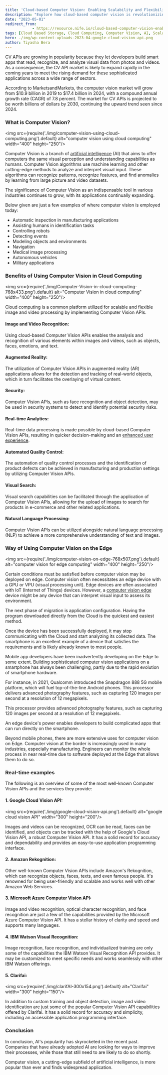 ```yaml
---
title: 'Cloud-based Computer Vision: Enabling Scalability and Flexibility'
description: "Explore how cloud-based computer vision is revolutionizing various industries by enabling scalability and flexibility in processing visual data."
date: "2023-05-01"
redirect_from: 
            - https://resource.nife.io/cloud-based-computer-vision-enabling-scalability-and-flexibility/
tags: [Cloud Based Storage, Cloud Computing, Computer Vision, AI, Scalability, Flexibility]
hero: ./img/wp-content-uploads-2023-04-google-cloud-vision-api.png
author: Tiyasha Bera
---
```

CV APIs are growing in popularity because they let developers build smart apps that read, recognize, and analyze visual data from photos and videos. As a consequence, the CV API market is likely to expand rapidly in the coming years to meet the rising demand for these sophisticated applications across a wide range of sectors.

According to MarketsandMarkets, the computer vision market will grow from $10.9 billion in 2019 to $17.4 billion in 2024, with a compound annual growth rate (CAGR) of 7.8 percent. The market for CV APIs is projected to be worth billions of dollars by 2030, continuing the upward trend seen since 2024.

### **What is Computer Vision?**

<img src={require('./img/computer-vision-using-cloud-computing.png').default} alt="computer vision using cloud computing" width="400" height="250"/>
<br/>



Computer Vision is a branch of [artificial intelligence](/blog/implementing-ai-the-unexpected-destination-of-the-ai-journey/) (AI) that aims to offer computers the same visual perception and understanding capabilities as humans. Computer Vision algorithms use machine learning and other cutting-edge methods to analyze and interpret visual input. These algorithms can recognize patterns, recognize features, and find anomalies by learning from large picture and video datasets.

The significance of Computer Vision as an indispensable tool in various industries continues to grow, with its applications continually expanding.

Below given are just a few examples of where computer vision is employed today:

- Automatic inspection in manufacturing applications
- Assisting humans in identification tasks
- Controlling robots
- Detecting events
- Modeling objects and environments
- Navigation
- Medical image processing
- Autonomous vehicles
- Military applications

### **Benefits of Using Computer Vision in Cloud Computing**

<img src={require('./img/Computer-Vision-in-cloud-computing-768x433.png').default} alt="Computer Vision in cloud computing" width="400" height="250"/>
<br/>



Cloud computing is a common platform utilized for scalable and flexible image and video processing by implementing Computer Vision APIs.

#### **Image and Video Recognition:**

Using cloud-based Computer Vision APIs enables the analysis and recognition of various elements within images and videos, such as objects, faces, emotions, and text.

#### **Augmented Reality:**

The utilization of Computer Vision APIs in augmented reality (AR) applications allows for the detection and tracking of real-world objects, which in turn facilitates the overlaying of virtual content.

#### **Security:**

Computer Vision APIs, such as face recognition and object detection, may be used in security systems to detect and identify potential security risks.

#### **Real-time Analytics:**

Real-time data processing is made possible by cloud-based Computer Vision APIs, resulting in quicker decision-making and an [enhanced user experience](/blog/enhancing-user-experience-and-facilitating-innovation-with-edge-compute/).

#### **Automated Quality Control:**

The automation of quality control processes and the identification of product defects can be achieved in manufacturing and production settings by utilizing Computer Vision APIs.

#### **Visual Search:**

Visual search capabilities can be facilitated through the application of Computer Vision APIs, allowing for the upload of images to search for products in e-commerce and other related applications.

#### **Natural Language Processing:**

Computer Vision APIs can be utilized alongside natural language processing (NLP) to achieve a more comprehensive understanding of text and images.

### **Way of Using Computer Vision on the Edge**

<img src={require('./img/computer-vision-on-edge-768x507.png').default} alt="computer vision for edge computing" width="400" height="250"/>
<br/>



Certain conditions must be satisfied before computer vision may be deployed on edge. Computer vision often necessitates an edge device with a GPU or VPU (visual processing unit). Edge devices are often associated with IoT (Internet of Things) devices. However, a [computer vision edge](/blog/computer-vision-advancement-and-enhancements-for-deployments-and-scale/) device might be any device that can interpret visual input to assess its environment.

The next phase of migration is application configuration. Having the program downloaded directly from the Cloud is the quickest and easiest method.

Once the device has been successfully deployed, it may stop communicating with the Cloud and start analyzing its collected data. The smartphone is an excellent example of a device that satisfies the requirements and is likely already known to most people.

Mobile app developers have been inadvertently developing on the Edge to some extent. Building sophisticated computer vision applications on a smartphone has always been challenging, partly due to the rapid evolution of smartphone hardware.

For instance, in 2021, Qualcomm introduced the Snapdragon 888 5G mobile platform, which will fuel top-of-the-line Android phones. This processor delivers advanced photography features, such as capturing 120 images per second at a resolution of 12 megapixels.

This processor provides advanced photography features, such as capturing 120 images per second at a resolution of 12 megapixels.

An edge device's power enables developers to build complicated apps that can run directly on the smartphone.

Beyond mobile phones, there are more extensive uses for computer vision on Edge. Computer vision at the border is increasingly used in many industries, especially manufacturing. Engineers can monitor the whole process in near real-time due to software deployed at the Edge that allows them to do so.

### **Real-time examples**

The following is an overview of some of the most well-known Computer Vision APIs and the services they provide:

#### **1. Google Cloud Vision API:**

<img src={require('./img/google-cloud-vision-api.png').default} alt="google cloud vision API" width="300" height="200"/>
<br/>



Images and videos can be recognized, OCR can be read, faces can be identified, and objects can be tracked with the help of Google's Cloud Vision API, a robust Computer Vision API. It has a solid record for accuracy and dependability and provides an easy-to-use application programming interface.

#### **2. Amazon Rekognition:**

Other well-known Computer Vision APIs include Amazon's Rekognition, which can recognize objects, faces, texts, and even famous people. It's renowned for being user-friendly and scalable and works well with other Amazon Web Services.

#### **3. Microsoft Azure Computer Vision API:**

Image and video recognition, optical character recognition, and face recognition are just a few of the capabilities provided by the Microsoft Azure Computer Vision API. It has a stellar history of clarity and speed and supports many languages.

#### **4. IBM Watson Visual Recognition:**

Image recognition, face recognition, and individualized training are only some of the capabilities the IBM Watson Visual Recognition API provides. It may be customized to meet specific needs and works seamlessly with other IBM Watson offerings.

#### **5. Clarifai:**

<img src={require('./img/clarifAI-300x154.png').default} alt="Clarifai" width="300" height="150"/>
<br/>



In addition to custom training and object detection, image and video identification are just some of the popular Computer Vision API capabilities offered by Clarifai. It has a solid record for accuracy and simplicity, including an accessible application programming interface.

### **Conclusion**

In conclusion, AI's popularity has skyrocketed in the recent past. Companies that have already adopted AI are looking for ways to improve their processes, while those that still need to are likely to do so shortly.

Computer vision, a cutting-edge subfield of artificial intelligence, is more popular than ever and finds widespread application.
